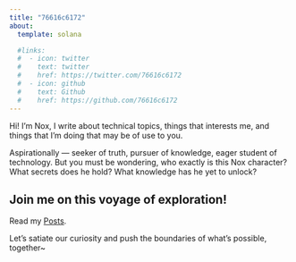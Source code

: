 ```yaml
---
title: "76616c6172"
about:
  template: solana

  #links:
  #  - icon: twitter
  #    text: twitter
  #    href: https://twitter.com/76616c6172
  #  - icon: github
  #    text: Github
  #    href: https://github.com/76616c6172
---
```


Hi! I'm Nox, I write about technical topics, things that interests me, and things that I'm doing that may be of use to you.

Aspirationally — seeker of truth, pursuer of knowledge, eager student of technology.
But you must be wondering, who exactly is this Nox character? What secrets does he hold? What knowledge has he yet to unlock?

::: {.callout-note}
## **Join me on this voyage of exploration!**

Read my [Posts](https://76616c6172.github.io/blog.html).
:::

Let's satiate our curiosity and push the boundaries of what's possible, together~